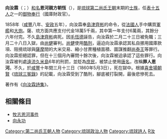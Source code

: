 {{東亞男性歷史人物
|名稱 =向汝霖
|身份 =[[琉球國|琉球]][[第二尚氏王朝|第二尚氏王朝]][[御物奉行|御物奉行]]
|國家 ={{flag|琉球國}}
|屆數 =
|最高職務 =琉球[[御物奉行|御物奉行]]
|前任 =
|繼任 =
|畫像 =
|說明 =
|姓 =
|名 =
|姓名 =向汝霖
|字 =
|名乘 =朝恒
|官職 =[[御物奉行|御物奉行]]
|封爵 =恩河[[親方|親方]]
|封號 =
|御稱號 =
|宮號1 =
|宮號2 =
|封地 =[[浦添間切|浦添間切]][[安波茶地頭|安波茶地頭]]
|神號 =
|尊號 =
|族裔 = 
|旗籍 =
|府邸 =
|世系 = 
|初名 =
|乳名 =
|幼名 =
|兒名 =
|童名 =
|小字 =
|別名 =
|號 =
|法號 =
|院號 =
|其他名號 =
|出生日期 =？
|出生地點 ={{flag|琉球國}}[[首里|首里]]
|婚年 =
|逝世年 =1860年5月3日
|逝世地 ={{flag|琉球國}}[[首里|首里]]
|諡號 =
|墳墓 =
|父親 =
|嫡母 =
|母親 =
|元配 =
|正室 =
|妻 =
|繼室 =
|平妻 =
|側室 =
|元配之父 =
|元配之嫡母 =
|元配之母 =
|正室之父 =
|正室之嫡母 =
|正室之母 =
|妻之父 =
|妻之嫡母 =
|妻之母 =
|繼室之父 =
|繼室之嫡母 =
|繼室之母 =
|平妻之父 =
|平妻之嫡母 =
|平妻之母 =
|兄弟 =
|姊妹 =
|嫡兄弟 =
|嫡姊妹 =
|庶兄弟 =
|庶姊妹 =
|同胞兄弟 =
|同胞姊妹 =
|異母兄弟 =
|異母姊妹 =
|異父兄弟 =
|異父姊妹 =
|繼兄弟 =
|繼姊妹 =
|子 =
|女 =
|嫡子 =
|嫡女 =
|庶子 =
|庶女 =
|養子 =
|養女 =
|繼子 =
|繼女 =
|其他親屬 = 
|出身 = 
|功名 = 
|經歷 =
|著作 =《[[向汝霖詩集|向汝霖詩集]]》
|注釋 =
}}
'''向汝霖'''（{{ryu|r=向汝霖|kn=ショー ジョーリン|rm=Shō Jōrin}}；{{bd|？||1860年|5月3日|CatIdx=S向}}）[[和名|和名]]'''恩河親方朝恆'''（{{ryu|r=恩河 親方 朝恒|kn=ウンガ ウェーカタ チョーコー|rm=Unga Ueekata Chōkō}}），是[[琉球國|琉球]][[第二尚氏王朝|第二尚氏王朝]]末期的[[士族|士族]]，任[[表十五人|表十五人]]之一的[[御物奉行|御物奉行]]（國庫財政官）。

1858年（[[咸豐|咸豐]]八年、[[安政|安政]]五年），向汝霖奉[[島津齊彬|島津齊彬]]的命令，從[[法國人|法國人]]手中購買[[軍艦|軍艦]]和[[大炮|大炮]]。薩、琉方面共應支付代金18萬5千兩，其中第一年支付6萬兩，其餘分六年付完。不久[[島津齊彬|島津齊彬]]病死。因[[毛恆德|毛恆德]]誣告，向汝霖於二月二十三日被免職；三月二十八日入獄，由[[尚健|尚健]]審判。[[尚健|尚健]]使用[[酷刑|酷刑]]，逼迫向汝霖承認其私自挪用國庫款項、阻撓琉球與[[薩摩|薩摩]]間的大米交易、縮小甘蔗種植面積、圖謀推翻[[尚泰王|尚泰王]]等罪行。向汝霖拒絕認罪，但在十三個月內審問十餘次後，向汝霖被迫承認了這些罪行。向汝霖被判處[[流放|遠流]][[久米島|久米島]]6年的刑罰，並貶為[[庶民|庶民]]，被禁止使用[[唐名|唐名]]，改稱'''罪人恩河'''。不久，於[[咸豐|咸豐]]十年閏三月十三日（1860年5月3日），死在獄中。根據[[喜舍場朝賢|喜舍場朝賢]]《[[琉球三冤錄|琉球三冤錄]]》的記載，向汝霖受到了酷刑，腳底被打裂開，最後悲慘死去。

著作有《[[向汝霖詩集|向汝霖詩集]]》。

== 相關條目 ==

*[[牧志恩河事件|牧志恩河事件]]
*[[向永功|向永功]]

[[Category:第二尚氏王朝人物|Category:第二尚氏王朝人物]]
[[Category:琉球政治人物|Category:琉球政治人物]]
[[Category:琉球詩人|Category:琉球詩人]]
[[Category:琉球向氏|R汝]]